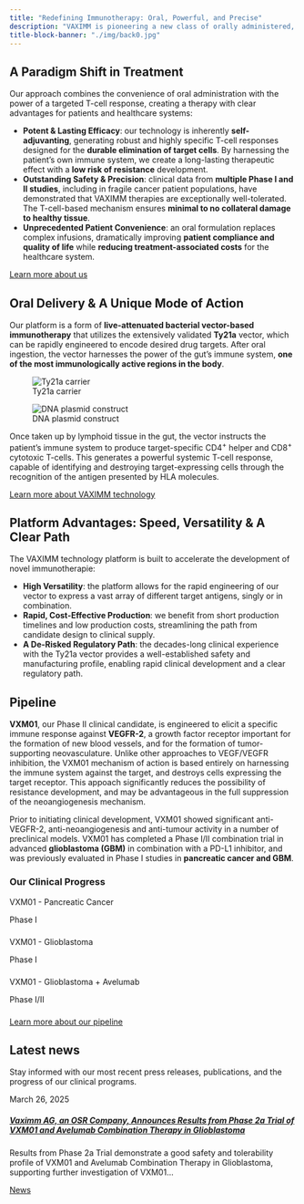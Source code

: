 ```yaml
---
title: "Redefining Immunotherapy: Oral, Powerful, and Precise"
description: "VAXIMM is pioneering a new class of orally administered, T-cell based immunotherapies. Our platform is engineered to deliver strong and specific efficacy with an exceptional safety profile, targeting a vast array of validated and novel drug targets in oncology, infectious diseases, and beyond."
title-block-banner: "./img/back0.jpg"
---
```


## A Paradigm Shift in Treatment 

Our approach combines the convenience of oral administration with the power of a targeted T-cell response, creating a therapy with clear advantages for patients and healthcare systems:

- **Potent & Lasting Efficacy**: our technology is inherently **self-adjuvanting**, generating robust and highly specific T-cell responses designed for the **durable elimination of target cells**. By harnessing the patient's own immune system, we create a long-lasting therapeutic effect with a **low risk of resistance** development.
- **Outstanding Safety & Precision**: clinical data from **multiple Phase I and II studies**, including in fragile cancer patient populations, have demonstrated that VAXIMM therapies are exceptionally well-tolerated. The T-cell-based mechanism ensures **minimal to no collateral damage to healthy tissue**.
- **Unprecedented Patient Convenience**: an oral formulation replaces complex infusions, dramatically improving **patient compliance and quality of life** while **reducing treatment-associated costs** for the healthcare system.

::: {.text-center .mt-4}
[Learn more about us](about.qmd){.btn .btn-outline-primary}
:::

## Oral Delivery & A Unique Mode of Action

Our platform is a form of **live-attenuated bacterial vector-based immunotherapy** that utilizes the extensively validated **Ty21a** vector, which can be rapidly engineered to encode desired drug targets. After oral ingestion, the vector harnesses the power of the gut's immune system, **one of the most immunologically active regions in the body**.

::: {layout-ncol=2}
![Ty21a carrier](./img/salmonella-typhi.png)

![DNA plasmid construct](./img/plasmid_6714638.png)
:::

Once taken up by lymphoid tissue in the gut, the vector instructs the patient's immune system to produce target-specific CD4<sup>+</sup> helper and CD8<sup>+</sup> cytotoxic T-cells. This generates a powerful systemic T-cell response, capable of identifying and destroying target-expressing cells through the recognition of the antigen presented by HLA molecules.

::: {.text-center .mt-4}
[Learn more about VAXIMM technology](technology.qmd){.btn .btn-outline-primary}
:::

## Platform Advantages: Speed, Versatility & A Clear Path

The VAXIMM technology platform is built to accelerate the development of novel immunotherapie:

- **High Versatility**: the platform allows for the rapid engineering of our vector to express a vast array of different target antigens, singly or in combination.
- **Rapid, Cost-Effective Production**: we benefit from short production timelines and low production costs, streamlining the path from candidate design to clinical supply.
- **A De-Risked Regulatory Path**: the decades-long clinical experience with the Ty21a vector provides a well-established safety and manufacturing profile, enabling rapid clinical development and a clear regulatory path.

## Pipeline

**VXM01**, our Phase II clinical candidate, is engineered to elicit a specific immune response against **VEGFR-2**, a growth factor receptor important for the formation of new blood vessels, and for the formation of tumor-supporting neovasculature. Unlike other approaches to VEGF/VEGFR inhibition, the VXM01 mechanism of action is based entirely on harnessing the immune system against the target, and destroys cells expressing the target receptor. This appoach significantly reduces the possibility of resistance development, and may be advantageous in the full suppression of the neoangiogenesis mechanism.

Prior to initiating clinical development, VXM01 showed significant anti-VEGFR-2, anti-neoangiogenesis and anti-tumour activity in a number of preclinical models. VXM01 has completed a Phase I/II combination trial in advanced **glioblastoma (GBM)** in combination with a PD-L1 inhibitor, and was previously evaluated in Phase I studies in **pancreatic cancer and GBM**.

```{=html}
<div class="container py-5">
        <div class="text-center mb-4">
        <h3 class="mb-0">Our Clinical Progress</h3>
    </div>
    <div class="p-4"> 
        <div class="mb-4">
            <p class="fw-bold text-start mb-2">VXM01 - Pancreatic Cancer</p>
            <div class="progress" role="progressbar" aria-label="Phase I progress" aria-valuenow="33" aria-valuemin="0" aria-valuemax="100" style="height: 25px;">
                <div class="progress-bar progress-bar-striped progress-bar-animated bg-info" style="width: 33%;">
                    Phase I
                </div>
            </div>
        </div>
        <div class="mb-4">
            <p class="fw-bold text-start mb-2">VXM01 - Glioblastoma</p>
            <div class="progress" role="progressbar" aria-label="Phase I progress" aria-valuenow="33" aria-valuemin="0" aria-valuemax="100" style="height: 25px;">
                <div class="progress-bar progress-bar-striped progress-bar-animated bg-info" style="width: 33%;">
                    Phase I
                </div>
            </div>
        </div>
        <div class="mb-4">
            <p class="fw-bold text-start mb-2">VXM01 - Glioblastoma + Avelumab</p>
            <div class="progress" role="progressbar" aria-label="Phase I/II progress" aria-valuenow="50" aria-valuemin="0" aria-valuemax="100" style="height: 25px;">
                <div class="progress-bar progress-bar-striped progress-bar-animated bg-success" style="width: 50%;">
                    Phase I/II
                </div>
            </div>
        </div>
    </div>
</div>
```

::: {.text-center .mt-4}
[Learn more about our pipeline](pipeline.qmd){.btn .btn-outline-primary}
:::

## Latest news

Stay informed with our most recent press releases, publications, and the progress of our clinical programs.

```{=html}
<div class="container py-5">
    <div class="row">
        <div class="col-md-8 col-lg-6 mx-auto"> <div class="card h-100 shadow-sm">
                <div class="card-body d-flex flex-column">
                    <p class="text-body-secondary mb-2">March 26, 2025</p>
                    <h5 class="card-title">
                        <a href="#" class="text-dark text-decoration-none">
                            Vaximm AG, an OSR Company, Announces Results from Phase 2a Trial of VXM01 and Avelumab Combination Therapy in Glioblastoma
                        </a>
                    </h5>
                    <p class="card-text text-muted mt-3">
                        Results from Phase 2a Trial demonstrate a good safety and tolerability profile of VXM01 and Avelumab Combination Therapy in Glioblastoma, supporting further investigation of VXM01...
                    </p>
                    <div class="mt-auto"></div>
                </div>
            </div>

        </div>
    </div>
</div>
```

::: {.text-center .mt-4}
[News](news.qmd){.btn .btn-outline-primary}
:::